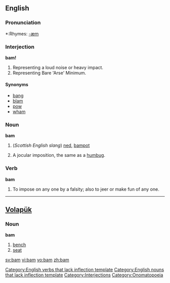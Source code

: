 {{see|-bam}}
==English==

===Pronunciation===
*:Rhymes: [[Rhymes:English:-æm|-æm]]

===Interjection===
'''bam!'''

# Representing a loud noise or heavy impact.
# Representing Bare 'Arse' Minimum.

====Synonyms====
*[[bang]]
*[[blam]]
*[[pow]]
*[[wham]]

===Noun===
'''bam'''

# (''Scottish English slang'') [[ned]], [[bampot]]
# {{vulgar}} A jocular imposition, the same as a [[humbug]].

===Verb===
'''bam'''[[Category:English verbs that lack inflection template]]

# {{vulgar}} To impose on any one by a falsity; also to jeer or make fun of any one.

[[Category:English nouns that lack inflection template]]

----

==[[Volapük]]==

===Noun===
'''bam'''

# [[bench]]
# [[seat]]

[[Category:Interjections]]
[[Category:Onomatopoeia]]

[[sv:bam]]
[[vi:bam]]
[[vo:bam]]
[[zh:bam]]